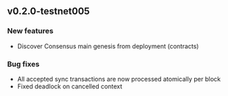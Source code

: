 ## v0.2.0-testnet005

### New features

- Discover Consensus main genesis from deployment (contracts)

### Bug fixes

- All accepted sync transactions are now processed atomically per block
- Fixed deadlock on cancelled context
